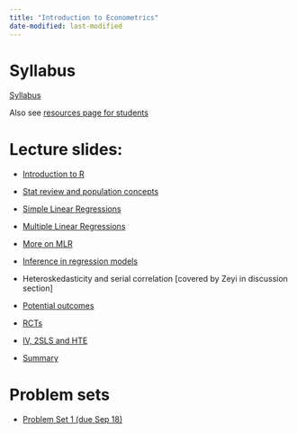 ```yaml
---
title: "Introduction to Econometrics"
date-modified: last-modified
---
```


# Syllabus

[Syllabus](/teachingmaterials/UG_intro_metrics/Alam_Econ265_Syllabus_F25.pdf)

Also see [resources page for students](/morepages/resourcesforugstudents.qmd)

# Lecture slides:
- [Introduction to R](/teachingmaterials/UG_intro_metrics/01_introRv2.qmd)
- [Stat review and population concepts](/teachingmaterials/UG_intro_metrics/02_stat_review.pdf)
- [Simple Linear Regressions](/teachingmaterials/UG_intro_metrics/03_regression.qmd)
- [Multiple Linear Regressions](/teachingmaterials/UG_intro_metrics/04_mlr.qmd)
- [More on MLR](/teachingmaterials/UG_intro_metrics/06_mlrvariants.qmd)
- [Inference in regression models](/teachingmaterials/UG_intro_metrics/05_inference.qmd)
- Heteroskedasticity and serial correlation [covered by Zeyi in discussion section]
<!-- - Mis-specification -->
- [Potential outcomes](/teachingmaterials/UG_intro_metrics/07_potentialoutcomes.pdf)
- [RCTs](/teachingmaterials/UG_intro_metrics/08_RCT.pdf)
- [IV, 2SLS and HTE](/teachingmaterials/UG_intro_metrics/09_IV_HTE.pdf)

- [Summary](/teachingmaterials/UG_intro_metrics/summary.pdf)
<!-- - Regression discontinuity
- Non-linear models
- Estimators for repeated cross-section and panel data
- Difference-in-differences -->

# Problem sets
- [Problem Set 1 (due Sep 18)](/teachingmaterials/UG_intro_metrics/ps/ugmetricsps1.qmd)